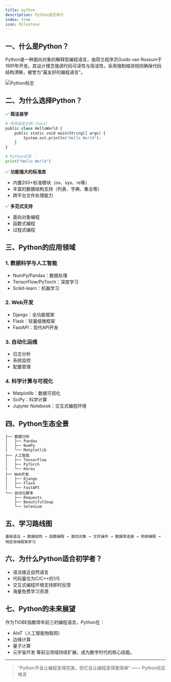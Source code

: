 ```yaml
---
title: python
description: Python语言简介
index: true
icon: Milestone
---
```



## 一、什么是Python？
Python是一种面向对象的解释型编程语言，由荷兰程序员Guido van Rossum于1991年开发。其设计理念强调代码可读性与简洁性，采用强制缩进规则确保代码结构清晰，被誉为"最友好的编程语言"。

![Python标志](/sudynotes/python/python-logo.png)

## 二、为什么选择Python？
✅ **简洁易学**
```python title="Python示例"
# 传统语言示例（Java）
public class HelloWorld {
    public static void main(String[] args) {
        System.out.println("Hello World");
    }
}

# Python实现
print("Hello World")
```

✅ **功能强大的标准库**
- 内置200+标准模块（os、sys、re等）
- 丰富的数据结构支持（列表、字典、集合等）
- 跨平台文件处理能力

✅ **多范式支持**
- 面向对象编程
- 函数式编程
- 过程式编程

## 三、Python的应用领域
### 1. 数据科学与人工智能
- NumPy/Pandas：数据处理
- TensorFlow/PyTorch：深度学习
- Scikit-learn：机器学习

### 2. Web开发
- Django：全功能框架
- Flask：轻量级微框架
- FastAPI：现代API开发

### 3. 自动化运维
- 日志分析
- 系统监控
- 配置管理

### 4. 科学计算与可视化
- Matplotlib：数据可视化
- SciPy：科学计算
- Jupyter Notebook：交互式编程环境

## 四、Python生态全景
```
├── 数据分析
│   ├── Pandas
│   ├── NumPy
│   └── Matplotlib
├── 人工智能
│   ├── TensorFlow
│   ├── PyTorch
│   └── Keras
├── Web开发
│   ├── Django
│   ├── Flask
│   └── FastAPI
└── 自动化脚本
    ├── Requests
    ├── BeautifulSoup
    └── Selenium
```

## 五、学习路线图
```
基础语法 → 数据结构 → 函数编程 → 面向对象 → 文件操作 → 数据库连接 → 网络编程 → 特定领域框架学习
```

## 六、为什么Python适合初学者？
- 语法接近自然语言
- 代码量仅为C/C++的1/5
- 交互式编程环境支持即时反馈
- 海量免费学习资源

## 七、Python的未来展望
作为TIOBE指数常年前三的编程语言，Python在：
- AIoT（人工智能物联网）
- 边缘计算
- 量子计算
- 元宇宙开发
等前沿领域持续扩展，成为数字时代的核心技能。

---

> "Python不会让编程变得完美，但它会让编程变得更简单" —— Python社区格言